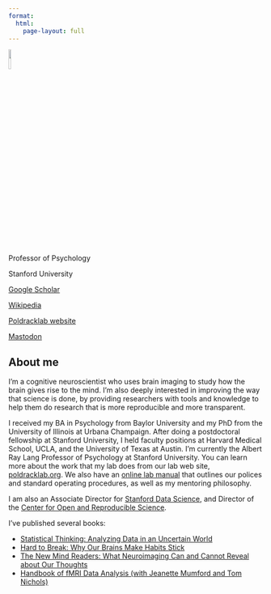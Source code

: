 ```yaml
---
format:
  html:
    page-layout: full
---
```



:::: {.grid}

::: {.g-col-4}
![](https://profiles.stanford.edu/proxy/api/cap/profiles/61598/resources/profilephoto/350x350.1509537897044.jpg){.roundedimg .absolute height=10%}

<div class='centered'>

Professor of Psychology

Stanford University

[Google Scholar](https://scholar.google.com/citations?user=RbmLvDIAAAAJ&hl=en)

[Wikipedia](https://en.wikipedia.org/wiki/Russell_Poldrack)

[Poldracklab website](http://www.poldracklab.org)

[Mastodon](https://neuromatch.social/@russpoldrack){rel="me"}

</div>

:::

::: {.g-col-8}
## About me

I'm a cognitive neuroscientist who uses brain imaging to study how the brain gives rise to the mind.  I'm also deeply interested in improving the way that science is done, by providing researchers with tools and knowledge to help them do research that is more reproducible and more transparent.

I received my BA in Psychology from Baylor University and my PhD from the University of Illinois at Urbana Champaign.  After doing a postdoctoral fellowship at Stanford University, I held faculty positions at Harvard Medical School, UCLA, and the University of Texas at Austin.  I'm currently the Albert Ray Lang Professor of Psychology at Stanford University.  You can learn more about the work that my lab does from our lab web site, [poldracklab.org](https://www.poldracklab.org).  We also have an [online lab manual](https://poldracklab.github.io) that outlines our polices and standard operating procedures, as well as my mentoring philosophy.

I am also an Associate Director for [Stanford Data Science](https://datascience.stanford.edu/), and Director of the [Center for Open and Reproducible Science](https://cores.stanford.edu/). 

I've published several books:

- [Statistical Thinking: Analyzing Data in an Uncertain World](https://press.princeton.edu/books/hardcover/9780691250939/statistical-thinking)
- [Hard to Break: Why Our Brains Make Habits Stick](https://press.princeton.edu/books/hardcover/9780691194325/hard-to-break)
- [The New Mind Readers: What Neuroimaging Can and Cannot Reveal about Our Thoughts](https://press.princeton.edu/books/hardcover/9780691178615/the-new-mind-readers)
- [Handbook of fMRI Data Analysis (with Jeanette Mumford and Tom Nichols)](https://sites.google.com/site/fmridataanalysis/home)

:::

::::
